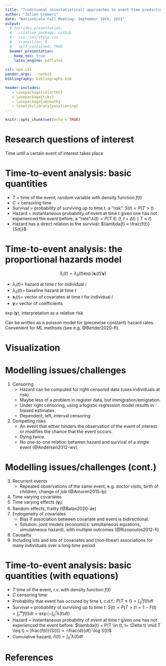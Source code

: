 ```yaml
--- 
title: "Traditional (biostatistical) approaches to event-time prediction"
author: "Jolien Cremers"
date: "NationScale Fall Meeting: September 10th, 2021"
output:
  # ioslides_presentation:
  #   citation_package: natbib
  #   css: css/style.css
  #   transition: 0
  #   self_contained: TRUE
  beamer_presentation:
    keep_tex: true
    latex_engine: pdflatex
    
csl: apa.csl
pandoc_args: --natbib
bibliography: bibliography.bib

header-includes:
   - \usepackage{colortbl}   
   - \usepackage{tikz}
   - \usepackage{amsmath}
   - \usetikzlibrary{positioning}
---
```


```r
knitr::opts_chunk$set(echo = TRUE)
```


# Research questions of interest

Time until a certain event of interest takes place

\begin{itemize}
\item What is the probability that the event does (not) take place in the next X years?
\item Are there differences in event timing between groups?
\item How do certain personal, behavioral or other characteristics affect when the event takes place in an individuals' life?
\end{itemize}

# Time-to-event analysis: basic quantities 

- $T$ = time of the event, random variable with density function $f(t)$
- $C$ = censoring time
- Survival = probability of surviving up to time $t$, a "risk":\newline
$S(t) = P(T > t)$
- Hazard = instantaneous probability of event at time $t$ given one has not experienced the event before, a "rate":\newline $\lambda(t) = P(T \in (t, t+ \Delta t) \mid T \leq t)$
- Hazard has a direct relation to the survival: $\lambda(t) = \frac{f(t)}{S(t)}$


# Time-to-event analysis: the proportional hazards model

$$\lambda_i(t) = \lambda_0(t)\exp(\boldsymbol{s}_i(t)'\boldsymbol{\gamma})$$

- $\lambda_i(t) =$ hazard at time $t$ for individual $i$
- $\lambda_0(t) =$ baseline hazard at time $t$
- $\boldsymbol{s}_i(t) =$ vector of covariates at time $t$ for individual $i$
- $\boldsymbol{\gamma} =$ vector of coefficients

$\exp(\boldsymbol{\gamma})$, interpretation as a relative risk \newline

Can be written as a poisson model for (piecewise constant) hazard rates. Convenient for ML methods (see e.g. @Bender2020-ft).


# Visualization

\begin{figure}
\centering
\includegraphics[width = \textwidth]{hazard_survival.png}
\end{figure}

# Modelling issues/challenges

1. Censoring
    - Hazard can be computed for right censored data (uses individuals at risk).
    - Maybe less of a problem in register data, but immigration/emigration.
    - Under right censoring, using a logistic regression model results in biased estimates.
    - Dependent, left, interval censoring
2. Competing risks
    - An event that either hinders the observation of the event of interest or modifies the chance that the event occurs.
    - Dying twice.
    - No one-to-one relation between hazard and survival of a single event (@Andersen2012-wv).


# Modelling issues/challenges (cont.)
3. Recurrent events
    - Repeated observations of the same event, e.g. doctor visits, birth of children, change of job (@Amorim2015-lp)
4. Time varying covariates
5. Time varying effects ($\boldsymbol{\gamma}_t$)
6. Random effects, frailty (@Balan2020-ae)
7. Endogeneity of covariates
    - Bias if association between covariate and event is bidirectional.
    - Solution: joint models (economics: simultaneous equations, simulatneous hazard), with multiple outcomes (@Rizopoulos2012-fi)
8. Causality
9. Including lots and lots of covariates and (non-linear) associations for many individuals over a long time period

# 


# Time-to-event analysis: basic quantities (with equations)

- $T$ time of the event, r.v. with density function $f(t)$
- $C$ censoring time
- Probability that event has occured by time $t$, c.d.f.:\newline
$P(T\leq t) =\int_0^t f(t)dt$
- Survival = probability of surviving up to time $t$:\newline
$S (t) = P(T > t) = 1 - F(t) = \int_t^{\infty} f(t)dt = \exp(-\int_0^t \lambda(t) dt)$
- Hazard = instantaneous probability of event at time $t$ given one has not experienced the event before: \newline $\lambda(t) = P(T \in (t, t+ \Delta t) \mid T \leq t) = \frac{f(t)}{S(t)} = -\frac{d}{dt} \log S(t)$
- Cumulative hazard, $\Lambda(t) = \int_0^t\lambda(t)dt$


# References

